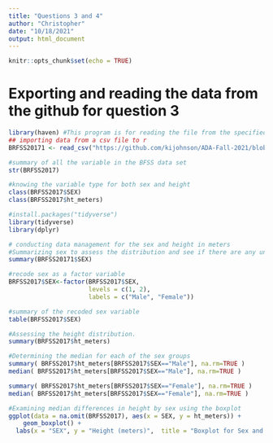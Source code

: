 ```yaml
---
title: "Questions 3 and 4"
author: "Christopher"
date: "10/18/2021"
output: html_document
---
```


```r
knitr::opts_chunk$set(echo = TRUE)
```

# Exporting and reading the data from the github for question 3

```r
library(haven) #This program is for reading the file from the specified link from github
## importing data from a csv file to r
BRFSS20171 <- read_csv("https://github.com/kijohnson/ADA-Fall-2021/blob/master/BRFSS2017_10percent_v.csv?raw=true") 

#summary of all the variable in the BFSS data set
str(BRFSS2017)

#knowing the variable type for both sex and height
class(BRFSS2017$SEX)
class(BRFSS2017$ht_meters)

#install.packages("tidyverse")
library(tidyverse)
library(dplyr)

# conducting data management for the sex and height in meters
#Summarizing sex to assess the distribution and see if there are any unusual values in the data
summary(BRFSS20171$SEX)

#recode sex as a factor variable
BRFSS2017$SEX<-factor(BRFSS2017$SEX, 
                      levels = c(1, 2), 
                      labels = c("Male", "Female"))

#summary of the recoded sex variable
table(BRFSS2017$SEX)

#Assessing the height distribution.
summary(BRFSS2017$ht_meters)

#Determining the median for each of the sex groups
summary( BRFSS2017$ht_meters[BRFSS2017$SEX=="Male"], na.rm=TRUE )
median( BRFSS2017$ht_meters[BRFSS2017$SEX=="Male"], na.rm=TRUE )

summary( BRFSS2017$ht_meters[BRFSS2017$SEX=="Female"], na.rm=TRUE )
median( BRFSS2017$ht_meters[BRFSS2017$SEX=="Female"], na.rm=TRUE )

#Examining median differences in height by sex using the boxplot
ggplot(data = na.omit(BRFSS2017), aes(x = SEX, y = ht_meters)) +
    geom_boxplot() +
  labs(x = "SEX", y = "Height (meters)",  title = "Boxplot for Sex and Height")

```

